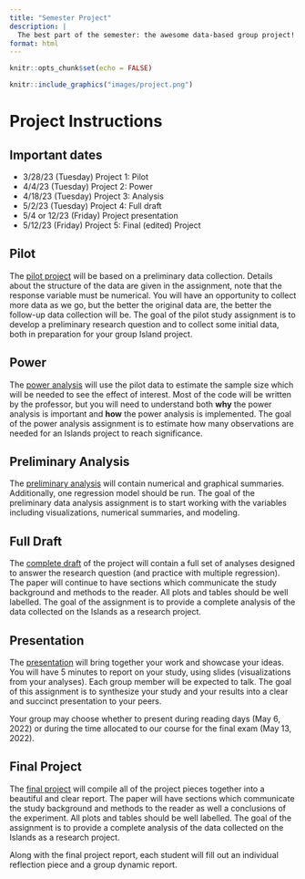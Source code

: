 ```yaml
---
title: "Semester Project"
description: |
  The best part of the semester: the awesome data-based group project!
format: html
---
```




```r
knitr::opts_chunk$set(echo = FALSE)
```

```r
knitr::include_graphics("images/project.png")
```

# Project Instructions

:::{.callout-tip icon=false}
## Important dates

* 3/28/23 (Tuesday) Project 1: Pilot
* 4/4/23 (Tuesday) Project 2: Power
* 4/18/23 (Tuesday) Project 3: Analysis
* 5/2/23 (Tuesday) Project 4: Full draft
* 5/4 or 12/23 (Friday) Project presentation
* 5/12/23 (Friday) Project 5: Final (edited) Project
::: 

## Pilot

The <a href = "https://m58-intro-stats.netlify.app/slides/Pilot_m58_s23_Islands.docx" target = "_blank">pilot project</a> will be based on a preliminary data collection.  Details about the structure of the data are given in the assignment, note that the response variable must be numerical.  You will have an opportunity to collect more data as we go, but the better the original data are, the better the follow-up data collection will be. The goal of the pilot study assignment is to develop a preliminary research question and to collect some initial data, both in preparation for your group Island project. 

## Power

The <a href = "https://m58-intro-stats.netlify.app/slides/Power_m58_s23_Islands.docx" target = "_blank">power analysis</a> will use the pilot data to estimate the sample size which will be needed to see the effect of interest.  Most of the code will be written by the professor, but you will need to understand both **why** the power analysis is important and **how** the power analysis is implemented.  The goal of the power analysis assignment is to estimate how many observations are needed for an Islands project to reach significance.

## Preliminary Analysis

The <a href = "https://m58-intro-stats.netlify.app/slides/PreliminaryAnalysis_m58_s23_Islands.docx" target = "_blank">preliminary analysis</a> will contain numerical and graphical summaries.  Additionally, one regression model should be run. The goal of the preliminary data analysis assignment is to start working with the variables including visualizations, numerical summaries, and modeling.

## Full Draft

The <a href = "https://m58-intro-stats.netlify.app/slides/CompleteDraft_m58_s23_Islands.docx" target = "_blank">complete draft</a> of the project will contain a full set of analyses designed to answer the research question (and practice with multiple regression).  The paper will continue to have sections which communicate the study background and methods to the reader.  All plots and tables should be well labelled. The goal of the assignment is to provide a complete analysis of the data collected on the Islands as a research project.

## Presentation

The <a href = "https://m58-intro-stats.netlify.app/slides/Presentation_m58_s23_Islands.docx" target = "_blank">presentation</a> will bring together your work and showcase your ideas.  You will have 5 minutes to report on your study, using slides (visualizations from your analyses).  Each group member will be expected to talk.  The goal of this assignment is to synthesize your study and your results into a clear and succinct presentation to your peers.

Your group may choose whether to present during reading days (May 6, 2022) or during the time allocated to our course for the final exam (May 13, 2022).


## Final Project

The <a href = "https://m58-intro-stats.netlify.app/slides/CompleteDraft_m58_s23_Islands.docx" target = "_blank">final project</a> will compile all of the project pieces together into a beautiful and clear report. The paper will  have sections which communicate the study background and methods to the reader as well a conclusions of the experiment.  All plots and tables should be well labelled. The goal of the assignment is to provide a complete analysis of the data collected on the Islands as a research project.

Along with the final project report, each student will fill out an individual reflection piece and a group dynamic report.


